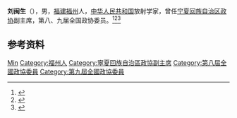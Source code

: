 '''刘闽生'''（{{bd|1931年|2月|2021年|1月26日|catIdx=Liu}}），男，[[福建|福建]][[福州|福州]]人，[[中华人民共和国|中华人民共和国]]放射学家，曾任[[宁夏回族自治区政协|宁夏回族自治区政协]]副主席，第八、九届全国政协委员。<ref>{{Cite book|title=中华人民共和国职官志|author=何虎生, 李耀东, 向常福主编|publisher=中国社会出版社|year=2003|isbn=9787800883934|location=北京|pages=}}</ref><ref>{{cite book|title=宁夏百科全书|author=《宁夏百科全书》编纂委员会编|publisher=宁夏人民出版社|year=1998|isbn=|location=|page=}}</ref><ref>{{Cite book|title=中国社会团体大全 • 会长主席、理事长秘书长传略卷 第一册|author=黄汉江主编|publisher=中国国际广播出版社|year=1995|isbn=|location=|pages=}}</ref>

== 参考资料 ==
{{reflist}}

{{中国人物小作品}}

{{Authority control}}
{{DEFAULTSORT:Liu刘}}
[[Category:刘姓|Min]]
[[Category:福州人|Category:福州人]]
[[Category:寧夏回族自治區政協副主席|Category:寧夏回族自治區政協副主席]]
[[Category:第八屆全國政協委員|Category:第八屆全國政協委員]]
[[Category:第九屆全國政協委員|Category:第九屆全國政協委員]]
